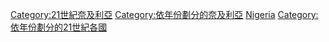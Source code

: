 [[Category:21世紀奈及利亞|Category:21世紀奈及利亞]]
[[Category:依年份劃分的奈及利亞|Category:依年份劃分的奈及利亞]]
[[Category:依年份劃分的21世紀非洲|Nigeria]]
[[Category:依年份劃分的21世紀各國|Category:依年份劃分的21世紀各國]]
